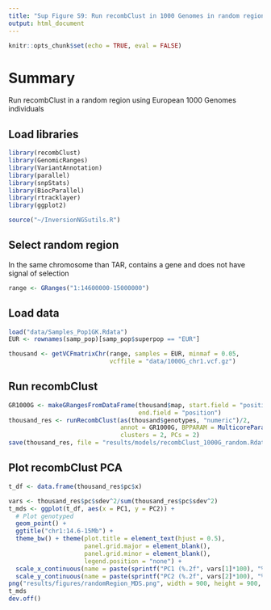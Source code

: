 ```yaml
---
title: "Sup Figure S9: Run recombClust in 1000 Genomes in random region"
output: html_document
---
```

  
```r
knitr::opts_chunk$set(echo = TRUE, eval = FALSE)
```

# Summary

Run recombClust in a random region using European 1000 Genomes individuals

## Load libraries

```r
library(recombClust)
library(GenomicRanges)
library(VariantAnnotation)
library(parallel)
library(snpStats)
library(BiocParallel)
library(rtracklayer)
library(ggplot2)

source("~/InversionNGSutils.R")
```


## Select random region 

In the same chromosome than TAR, contains a gene and does not have signal of selection

```r
range <- GRanges("1:14600000-15000000")
```

## Load data 

```r
load("data/Samples_Pop1GK.Rdata")
EUR <- rownames(samp_pop)[samp_pop$superpop == "EUR"]

thousand <- getVCFmatrixChr(range, samples = EUR, minmaf = 0.05, 
                            vcffile = "data/1000G_chr1.vcf.gz")
```

## Run recombClust 

```r
GR1000G <- makeGRangesFromDataFrame(thousand$map, start.field = "position", 
                                    end.field = "position")
thousand_res <- runRecombClust(as(thousand$genotypes, "numeric")/2, 
                               annot = GR1000G, BPPARAM = MulticoreParam(30), 
                               clusters = 2, PCs = 2)
save(thousand_res, file = "results/models/recombClust_1000G_random.Rdata") 
```

## Plot recombClust PCA

```r
t_df <- data.frame(thousand_res$pc$x)

vars <- thousand_res$pc$sdev^2/sum(thousand_res$pc$sdev^2)
t_mds <- ggplot(t_df, aes(x = PC1, y = PC2)) +
  # Plot genotyped
  geom_point() + 
  ggtitle("chr1:14.6-15Mb") + 
  theme_bw() + theme(plot.title = element_text(hjust = 0.5),
                     panel.grid.major = element_blank(), 
                     panel.grid.minor = element_blank(),
                     legend.position = "none") +
  scale_x_continuous(name = paste(sprintf("PC1 (%.2f", vars[1]*100), "%)")) +
  scale_y_continuous(name = paste(sprintf("PC2 (%.2f", vars[2]*100), "%)"))
png("results/figures/randomRegion_MDS.png", width = 900, height = 900, res = 300)
t_mds
dev.off()
```